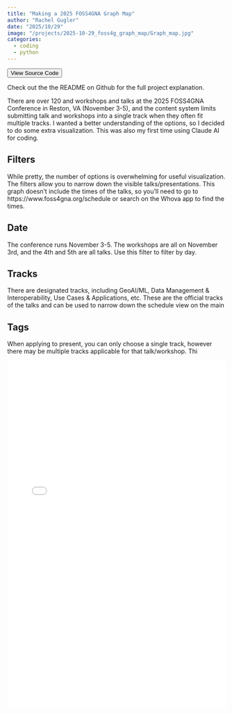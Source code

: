 ---
title: "Making a 2025 FOSS4GNA Graph Map"
author: "Rachel Gugler"
date: "2025/10/29"
image: "/projects/2025-10-29_foss4g_graph_map/Graph_map.jpg"
categories:
  - coding
  - python
---
<a href="https://github.com/rgugs/foss4gna2025-graph"><button type="button" class="btn btn-secondary btn-sm"><i class="bi bi-github"></i> View Source Code</button></a>

Check out the the README on Github for the full project explanation.

There are over 120 and workshops and talks at the 2025 FOSS4GNA Conference in Reston, VA (November 3-5), and the content system limits submitting talk and workshops into a single track when they often fit multiple tracks. I wanted a better understanding of the options, so I decided to do some extra visualization. This was also my first time using Claude AI for coding.

## Filters

While pretty, the number of options is overwhelming for useful visualization. The filters allow you to narrow down the visible talks/presentations. This graph doesn't include the times of the talks, so you'll need to go to https://www.foss4gna.org/schedule or search on the Whova app to find the times.

## Date

The conference runs November 3-5. The workshops are all on November 3rd, and the 4th and 5th are all talks. Use this filter to filter by day.

## Tracks

There are designated tracks, including GeoAI/ML, Data Management & Interoperability, Use Cases & Applications, etc. These are the official tracks of the talks and can be used to narrow down the schedule view on the main 

## Tags

When applying to present, you can only choose a single track, however there may be multiple tracks applicable for that talk/workshop. Thi

<iframe src="forcedatlas_conference_graph.html" width="100%" height="800px" style="border:none;"></iframe>


